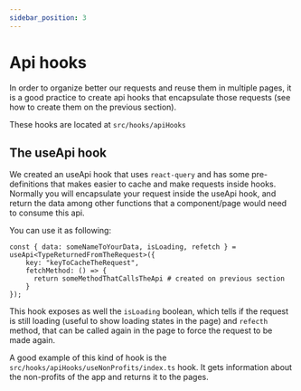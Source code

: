 ```yaml
---
sidebar_position: 3
---
```


# Api hooks
In order to organize better our requests and reuse them in multiple pages, it is a good practice to create
api hooks that encapsulate those requests (see how to create them on the previous section).

These hooks are located at `src/hooks/apiHooks`

## The useApi hook
We created an useApi hook that uses `react-query` and has some pre-definitions that makes easier to cache and make requests inside hooks.
Normally you will encapsulate your request inside the useApi hook, and return the data among other functions
that a component/page would need to consume this api.

You can use it as following:
```
const { data: someNameToYourData, isLoading, refetch } = useApi<TypeReturnedFromTheRequest>({
    key: "keyToCacheTheRequest",
    fetchMethod: () => {
      return someMethodThatCallsTheApi # created on previous section
    }
});
```

This hook exposes as well the `isLoading` boolean, which tells if the request is still loading (useful to show loading states in the page) and `refecth` method, that can be called again
in the page to force the request to be made again.

A good example of this kind of hook is the `src/hooks/apiHooks/useNonProfits/index.ts` hook. It gets information about the
non-profits of the app and returns it to the pages.
